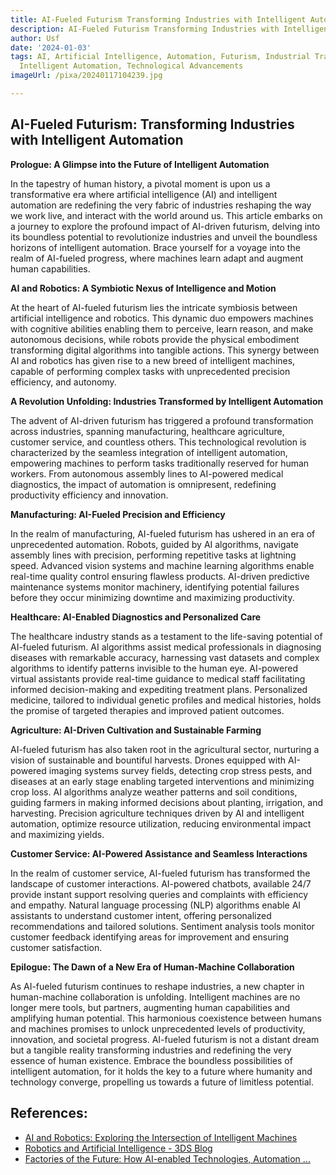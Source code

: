 ```yaml
---
title: AI-Fueled Futurism Transforming Industries with Intelligent Automation
description: AI-Fueled Futurism Transforming Industries with Intelligent Automation
author: Usf
date: '2024-01-03'
tags: AI, Artificial Intelligence, Automation, Futurism, Industrial Transformation,
  Intelligent Automation, Technological Advancements
imageUrl: /pixa/20240117104239.jpg

---
```

## **AI-Fueled Futurism: Transforming  Industries with Intelligent Automation**

**Prologue: A Glimpse into  the Future of Intelligent Automation**

In the tapestry of human history, a  pivotal moment is upon us a transformative era where artificial intelligence (AI) and intelligent automation are redefining the very fabric of industries reshaping the way we work live, and interact with the world around us. This article embarks on a journey to explore the profound impact of AI-driven  futurism, delving into its boundless potential to revolutionize industries and unveil the boundless horizons of intelligent automation. Brace yourself for a voyage into the realm of AI-fueled progress, where machines learn adapt and augment human  capabilities.

**AI and Robotics: A  Symbiotic Nexus of Intelligence and  Motion**

At the heart of AI-fueled futurism lies  the intricate symbiosis between artificial intelligence and robotics. This dynamic duo empowers machines with cognitive abilities enabling them to perceive, learn  reason, and make autonomous decisions, while  robots provide the physical embodiment transforming digital algorithms into tangible actions. This synergy between AI and robotics has  given rise to a new breed of intelligent machines, capable of performing complex tasks with unprecedented precision efficiency, and  autonomy.

**A Revolution Unfolding: Industries Transformed by Intelligent Automation**

The advent of AI-driven futurism has  triggered a profound transformation across industries, spanning manufacturing, healthcare agriculture,  customer  service, and  countless  others. This technological revolution  is characterized by  the seamless integration of intelligent automation, empowering machines to perform tasks traditionally reserved for human  workers. From autonomous assembly lines to AI-powered medical diagnostics, the impact of automation is omnipresent,  redefining productivity efficiency and innovation.

**Manufacturing:  AI-Fueled Precision and Efficiency**

In the realm of manufacturing,  AI-fueled futurism has ushered in an era  of unprecedented automation. Robots, guided by AI algorithms, navigate assembly lines with precision, performing repetitive tasks at lightning speed. Advanced vision systems and machine learning  algorithms enable real-time quality control ensuring flawless products.  AI-driven predictive maintenance systems monitor machinery, identifying  potential failures before they occur minimizing downtime  and maximizing productivity.

**Healthcare: AI-Enabled Diagnostics and Personalized Care**

The healthcare industry stands as a testament to the life-saving potential of AI-fueled futurism. AI algorithms assist medical professionals  in diagnosing diseases  with remarkable accuracy, harnessing vast datasets  and  complex algorithms to identify patterns invisible to the human eye. AI-powered virtual assistants provide real-time guidance to medical staff facilitating  informed decision-making and expediting treatment  plans. Personalized medicine, tailored to individual  genetic profiles and medical histories, holds the promise of targeted therapies and improved patient outcomes.

**Agriculture: AI-Driven Cultivation and Sustainable Farming**

AI-fueled futurism has also taken root in the  agricultural sector, nurturing  a vision of sustainable and bountiful harvests. Drones equipped  with AI-powered imaging systems survey fields, detecting crop stress pests, and diseases  at an early  stage enabling targeted  interventions and minimizing crop  loss. AI algorithms analyze weather patterns and soil conditions,  guiding farmers in making informed decisions about  planting,  irrigation,  and harvesting. Precision agriculture techniques driven by AI and  intelligent automation, optimize resource utilization, reducing environmental impact and maximizing yields.

**Customer Service: AI-Powered Assistance and  Seamless Interactions**

In  the realm of customer service, AI-fueled futurism has transformed the landscape of customer interactions. AI-powered chatbots, available  24/7 provide instant support resolving queries  and complaints with efficiency and empathy. Natural language processing (NLP)  algorithms enable AI assistants to understand customer intent, offering personalized recommendations and tailored solutions. Sentiment analysis tools  monitor customer feedback identifying areas  for  improvement and ensuring customer satisfaction.

**Epilogue: The Dawn of a New Era of Human-Machine Collaboration**

As AI-fueled futurism continues to reshape  industries, a new chapter  in human-machine collaboration is unfolding. Intelligent machines are no longer mere tools, but partners, augmenting human capabilities and amplifying human  potential.  This  harmonious coexistence between  humans and machines promises to  unlock unprecedented levels of productivity, innovation, and  societal progress. AI-fueled futurism is not a distant dream but a tangible  reality transforming industries and redefining the very essence of human existence. Embrace the boundless possibilities of intelligent automation, for  it holds the key to a future where humanity and technology converge, propelling us towards a future of limitless potential.

## References:
- [AI and Robotics: Exploring the Intersection of Intelligent Machines](https://medium.com/@emmaja/ai-and-robotics-exploring-the-intersection-of-intelligent-machines-6dd411e14136)
- [Robotics and Artificial Intelligence - 3DS Blog](https://blog.3ds.com/brands/delmia/the-interplay-between-robotics-and-artificial-intelligence-in-manufacturing/)
- [Factories of the Future: How AI-enabled Technologies, Automation ...](https://www.linkedin.com/pulse/factories-future-how-ai-enabled-technologies-robotics-nii-simmonds)
